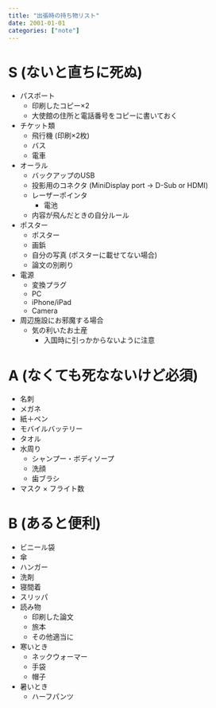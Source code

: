 ```yaml
---
title: "出張時の持ち物リスト"
date: 2001-01-01
categories: ["note"]
---
```


# S (ないと直ちに死ぬ)
- パスポート
    - 印刷したコピー×2
    - 大使館の住所と電話番号をコピーに書いておく
- チケット類
    - 飛行機 (印刷×2枚)
    - バス
    - 電車
- オーラル
    - バックアップのUSB
    - 投影用のコネクタ (MiniDisplay port -> D-Sub or HDMI)
    - レーザーポインタ
        - 電池
    - 内容が飛んだときの自分ルール
- ポスター
    - ポスター
    - 画鋲
    - 自分の写真 (ポスターに載せてない場合)
    - 論文の別刷り
- 電源
    - 変換プラグ
    - PC
    - iPhone/iPad
    - Camera

- 周辺施設にお邪魔する場合
    - 気の利いたお土産
        - 入国時に引っかからないように注意


# A (なくても死なないけど必須)
- 名刺
- メガネ
- 紙＋ペン
- モバイルバッテリー
- タオル
- 水周り
    - シャンプー・ボディソープ
    - 洗顔
    - 歯ブラシ
- マスク × フライト数

# B (あると便利)
- ビニール袋
- 傘
- ハンガー
- 洗剤
- 寝間着
- スリッパ
- 読み物
    - 印刷した論文
    - 旅本
    - その他適当に
- 寒いとき
    - ネックウォーマー
    - 手袋
    - 帽子
- 暑いとき
    - ハーフパンツ